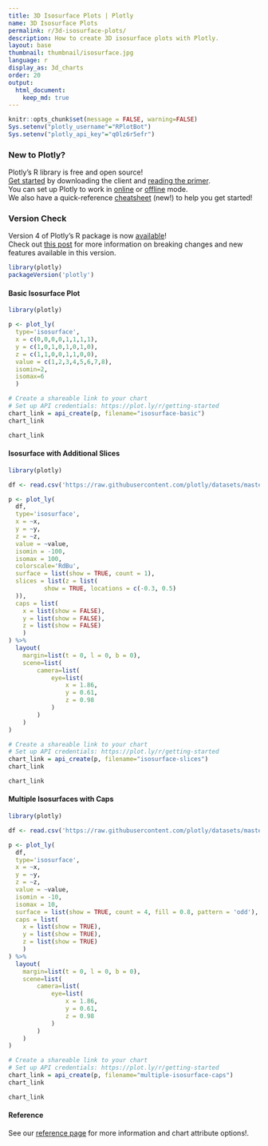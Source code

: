 ```yaml
---
title: 3D Isosurface Plots | Plotly
name: 3D Isosurface Plots 
permalink: r/3d-isosurface-plots/
description: How to create 3D isosurface plots with Plotly.
layout: base
thumbnail: thumbnail/isosurface.jpg
language: r
display_as: 3d_charts
order: 20
output:
  html_document:
    keep_md: true
---
```


```r
knitr::opts_chunk$set(message = FALSE, warning=FALSE)
Sys.setenv("plotly_username"="RPlotBot")
Sys.setenv("plotly_api_key"="q0lz6r5efr")
```
### New to Plotly?

Plotly's R library is free and open source!<br>
[Get started](https://plot.ly/r/getting-started/) by downloading the client and [reading the primer](https://plot.ly/r/getting-started/).<br>
You can set up Plotly to work in [online](https://plot.ly/r/getting-started/#hosting-graphs-in-your-online-plotly-account) or [offline](https://plot.ly/r/offline/) mode.<br>
We also have a quick-reference [cheatsheet](https://images.plot.ly/plotly-documentation/images/r_cheat_sheet.pdf) (new!) to help you get started!

### Version Check

Version 4 of Plotly's R package is now [available](https://plot.ly/r/getting-started/#installation)!<br>
Check out [this post](http://moderndata.plot.ly/upgrading-to-plotly-4-0-and-above/) for more information on breaking changes and new features available in this version.
```r
library(plotly)
packageVersion('plotly')
```


#### Basic Isosurface Plot

```r
library(plotly)

p <- plot_ly(
  type='isosurface',
  x = c(0,0,0,0,1,1,1,1),
  y = c(1,0,1,0,1,0,1,0),
  z = c(1,1,0,0,1,1,0,0),
  value = c(1,2,3,4,5,6,7,8),
  isomin=2,
  isomax=6
  )

# Create a shareable link to your chart
# Set up API credentials: https://plot.ly/r/getting-started
chart_link = api_create(p, filename="isosurface-basic")
chart_link
```

```r
chart_link
```

#### Isosurface with Additional Slices

```r
library(plotly)

df <- read.csv('https://raw.githubusercontent.com/plotly/datasets/master/clebsch-cubic.csv')

p <- plot_ly(
  df,
  type='isosurface',
  x = ~x,
  y = ~y,
  z = ~z,
  value = ~value,
  isomin = -100,
  isomax = 100,
  colorscale='RdBu',
  surface = list(show = TRUE, count = 1),
  slices = list(z = list(
          show = TRUE, locations = c(-0.3, 0.5)
  )),
  caps = list(
    x = list(show = FALSE),
    y = list(show = FALSE),
    z = list(show = FALSE)
    )
) %>%
  layout(
    margin=list(t = 0, l = 0, b = 0),
    scene=list(
        camera=list(
            eye=list(
                x = 1.86,
                y = 0.61,
                z = 0.98
            )
        )
    )
)

# Create a shareable link to your chart
# Set up API credentials: https://plot.ly/r/getting-started
chart_link = api_create(p, filename="isosurface-slices")
chart_link
```

```r
chart_link
```

#### Multiple Isosurfaces with Caps

```r
library(plotly)

df <- read.csv('https://raw.githubusercontent.com/plotly/datasets/master/clebsch-cubic.csv')

p <- plot_ly(
  df,
  type='isosurface',
  x = ~x,
  y = ~y,
  z = ~z,
  value = ~value,
  isomin = -10,
  isomax = 10,
  surface = list(show = TRUE, count = 4, fill = 0.8, pattern = 'odd'),
  caps = list(
    x = list(show = TRUE),
    y = list(show = TRUE),
    z = list(show = TRUE)
    )
) %>%
  layout(
    margin=list(t = 0, l = 0, b = 0),
    scene=list(
        camera=list(
            eye=list(
                x = 1.86,
                y = 0.61,
                z = 0.98
            )
        )
    )
)

# Create a shareable link to your chart
# Set up API credentials: https://plot.ly/r/getting-started
chart_link = api_create(p, filename="multiple-isosurface-caps")
chart_link
```

```r
chart_link
```


#### Reference

See our [reference page](https://plot.ly/r/reference/) for more information and chart attribute options!.
